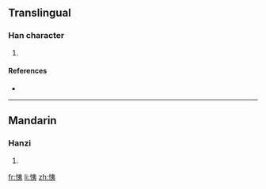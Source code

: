 ==Translingual==

===Han character===
{{Han char|rn=61|rad=心|as=06|sn=9|four=9503<sub>2</sub>|canj=心大弓 (PKN)}}

# {{defn|Han|sort=心06}}

====References====
* {{Han ref|kx=0384.290|dkj=10572|dj=0715.120|hdz=42295.010|uh=605E|ud=24670|bh=CEC3|bd=52931}}

----

==Mandarin==

===Hanzi===
{{cmn-hanzi|pin=[[yí]] ([[yi2]])|wg=i<sup>2</sup>}}

# {{defn|Mandarin|sort=心06}}

[[fr:恞]]
[[li:恞]]
[[zh:恞]]
